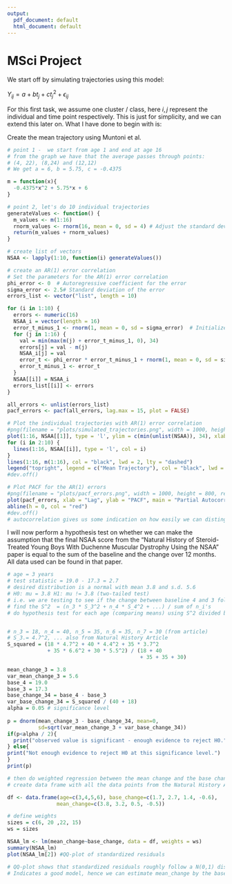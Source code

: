 ```yaml
---
output:
  pdf_document: default
  html_document: default
---
```

# MSci Project

We start off by simulating trajectories using this model:

$Y_{ij} = a + b t_j + c t_j^2 + \epsilon_{ij}$

For this first task, we assume one cluster / class, here $i,j$ represent the individual and time point respectively. This is just for simplicity, and we can extend this later on. What I have done to begin with is:

Create the mean trajectory using Muntoni et al.

```r
# point 1 -  we start from age 1 and end at age 16
# from the graph we have that the average passes through points:
# (4, 22), (8,24) and (12,12)
# We get a = 6, b = 5.75, c = -0.4375

m = function(x){
  -0.4375*x^2 + 5.75*x + 6
}

# point 2, let's do 10 individual trajectories
generateValues <- function() {
  m_values <- m(1:16)
  rnorm_values <- rnorm(16, mean = 0, sd = 4) # Adjust the standard deviation (sd) here
  return(m_values + rnorm_values)
}

# create list of vectors
NSAA <- lapply(1:10, function(i) generateValues())

# create an AR(1) error correlation
# Set the parameters for the AR(1) error correlation
phi_error <- 0  # Autoregressive coefficient for the error
sigma_error <- 2.5# Standard deviation of the error
errors_list <- vector("list", length = 10)

for (i in 1:10) {
  errors <- numeric(16)
  NSAA_i = vector(length = 16)
  error_t_minus_1 <- rnorm(1, mean = 0, sd = sigma_error)  # Initialize the error term
  for (j in 1:16) {
    val = min(max(m(j) + error_t_minus_1, 0), 34) 
    errors[j] = val - m(j)
    NSAA_i[j] = val
    error_t <- phi_error * error_t_minus_1 + rnorm(1, mean = 0, sd = sigma_error)  # Update the error term
    error_t_minus_1 <- error_t
  }
  NSAA[[i]] = NSAA_i
  errors_list[[i]] <- errors
}

all_errors <- unlist(errors_list)
pacf_errors <- pacf(all_errors, lag.max = 15, plot = FALSE)

# Plot the individual trajectories with AR(1) error correlation
#png(filename = "plots/simulated_trajectories.png", width = 1000, height = 800, res = 150)
plot(1:16, NSAA[[1]], type = 'l', ylim = c(min(unlist(NSAA)), 34), xlab = 'Age', ylab = 'NSAA Total', main = 'Simulated Trajectories of 10 Patients')
for (i in 2:10) {
  lines(1:16, NSAA[[i]], type = 'l', col = i)
}
lines(1:16, m(1:16), col = "black", lwd = 2, lty = "dashed")
legend("topright", legend = c("Mean Trajectory"), col = "black", lwd = 2, lty = "dashed", title = NULL)
#dev.off()

# Plot PACF for the AR(1) errors
#png(filename = "plots/pacf_errors.png", width = 1000, height = 800, res = 150)
plot(pacf_errors, xlab = "Lag", ylab = "PACF", main = "Partial Autocorrelation of Errors")
abline(h = 0, col = "red")
#dev.off()
# autocorrelation gives us some indication on how easily we can distinguish between whether the individual has been given treatment or not
```

I will now perform a hypothesis test on whether we can make the assumption that the final NSAA score from the "Natural History of Steroid-Treated Young Boys With Duchenne Muscular Dystrophy Using the NSAA" paper is equal to the sum of the baseline and the change over 12 months. All data used can be found in that paper.

```r
# age = 3 years
# test statistic = 19.0 - 17.3 = 2.7
# desired distribution is a normal with mean 3.8 and s.d. 5.6
# H0: mu = 3.8 H1: mu != 3.8 (two-tailed test)
# i.e. we are testing to see if the change between baseline 4 and 3 follows the same distribution as the change in NSAA over a 12 month period.
# find the S^2  = (n_3 * S_3^2 + n_4 * S_4^2 + ...) / sum of n_i's
# do hypothesis test for each age (comparing means) using S^2 divided by the sample sizes


# n_3 = 18, n_4 = 40, n_5 = 35, n_6 = 35, n_7 = 30 (from article)
# S_3.= 4.7^2, ... also from Natural History Article
S_squared = (18 * 4.7^2 + 40 * 4.4^2 + 35 * 3.7^2
             + 35 * 6.6^2 + 30 * 5.5^2) / (18 + 40
                                           + 35 + 35 + 30)

mean_change_3 = 3.8
var_mean_change_3 = 5.6
base_4 = 19.0
base_3 = 17.3
base_change_34 = base_4 - base_3
var_base_change_34 = S_squared / (40 + 18)
alpha = 0.05 # significance level
 
p = dnorm(mean_change_3 - base_change_34, mean=0, 
          sd=sqrt(var_mean_change_3 + var_base_change_34))
if(p<alpha / 2){
  print("observed value is significant - enough evidence to reject H0.")
} else{
print("Not enough evidence to reject H0 at this significance level.")
}
print(p)

# then do weighted regression between the mean change and the base change.
# create data frame with all the data points from the Natural History Article

df <- data.frame(age=c(3,4,5,6), base_change=c(1.7, 2.7, 1.4, -0.6),
                mean_change=c(3.8, 3.2, 0.5, -0.5))

# define weights
sizes = c(6, 20 ,22, 15)
ws = sizes

NSAA_lm <- lm(mean_change~base_change, data = df, weights = ws)
summary(NSAA_lm)
plot(NSAA_lm[2]) #QQ-plot of standardized residuals

# QQ-plot shows that standardized residuals roughly follow a N(0,1) distribution
# Indicates a good model, hence we can estimate mean_change by the base_change
```
